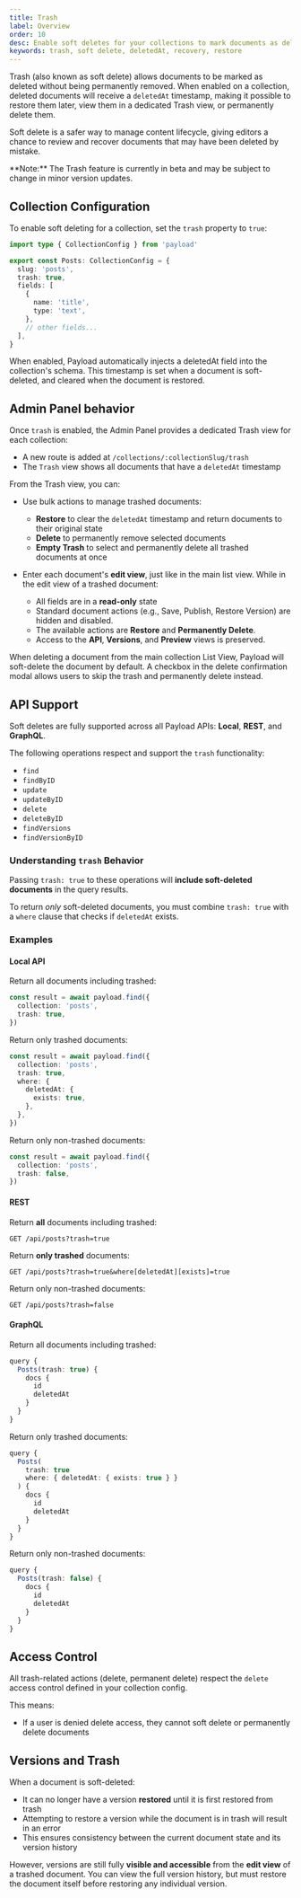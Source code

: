 ```yaml
---
title: Trash
label: Overview
order: 10
desc: Enable soft deletes for your collections to mark documents as deleted without permanently removing them.
keywords: trash, soft delete, deletedAt, recovery, restore
---
```


Trash (also known as soft delete) allows documents to be marked as deleted without being permanently removed. When enabled on a collection, deleted documents will receive a `deletedAt` timestamp, making it possible to restore them later, view them in a dedicated Trash view, or permanently delete them.

Soft delete is a safer way to manage content lifecycle, giving editors a chance to review and recover documents that may have been deleted by mistake.

<Banner type="warning">
  **Note:** The Trash feature is currently in beta and may be subject to change
  in minor version updates.
</Banner>

## Collection Configuration

To enable soft deleting for a collection, set the `trash` property to `true`:

```ts
import type { CollectionConfig } from 'payload'

export const Posts: CollectionConfig = {
  slug: 'posts',
  trash: true,
  fields: [
    {
      name: 'title',
      type: 'text',
    },
    // other fields...
  ],
}
```

When enabled, Payload automatically injects a deletedAt field into the collection's schema. This timestamp is set when a document is soft-deleted, and cleared when the document is restored.

## Admin Panel behavior

Once `trash` is enabled, the Admin Panel provides a dedicated Trash view for each collection:

- A new route is added at `/collections/:collectionSlug/trash`
- The `Trash` view shows all documents that have a `deletedAt` timestamp

From the Trash view, you can:

- Use bulk actions to manage trashed documents:

  - **Restore** to clear the `deletedAt` timestamp and return documents to their original state
  - **Delete** to permanently remove selected documents
  - **Empty Trash** to select and permanently delete all trashed documents at once

- Enter each document's **edit view**, just like in the main list view. While in the edit view of a trashed document:
  - All fields are in a **read-only** state
  - Standard document actions (e.g., Save, Publish, Restore Version) are hidden and disabled.
  - The available actions are **Restore** and **Permanently Delete**.
  - Access to the **API**, **Versions**, and **Preview** views is preserved.

When deleting a document from the main collection List View, Payload will soft-delete the document by default. A checkbox in the delete confirmation modal allows users to skip the trash and permanently delete instead.

## API Support

Soft deletes are fully supported across all Payload APIs: **Local**, **REST**, and **GraphQL**.

The following operations respect and support the `trash` functionality:

- `find`
- `findByID`
- `update`
- `updateByID`
- `delete`
- `deleteByID`
- `findVersions`
- `findVersionByID`

### Understanding `trash` Behavior

Passing `trash: true` to these operations will **include soft-deleted documents** in the query results.

To return _only_ soft-deleted documents, you must combine `trash: true` with a `where` clause that checks if `deletedAt` exists.

### Examples

#### Local API

Return all documents including trashed:

```ts
const result = await payload.find({
  collection: 'posts',
  trash: true,
})
```

Return only trashed documents:

```ts
const result = await payload.find({
  collection: 'posts',
  trash: true,
  where: {
    deletedAt: {
      exists: true,
    },
  },
})
```

Return only non-trashed documents:

```ts
const result = await payload.find({
  collection: 'posts',
  trash: false,
})
```

#### REST

Return **all** documents including trashed:

```http
GET /api/posts?trash=true
```

Return **only trashed** documents:

```http
GET /api/posts?trash=true&where[deletedAt][exists]=true
```

Return only non-trashed documents:

```http
GET /api/posts?trash=false
```

#### GraphQL

Return all documents including trashed:

```ts
query {
  Posts(trash: true) {
    docs {
      id
      deletedAt
    }
  }
}
```

Return only trashed documents:

```ts
query {
  Posts(
    trash: true
    where: { deletedAt: { exists: true } }
  ) {
    docs {
      id
      deletedAt
    }
  }
}
```

Return only non-trashed documents:

```ts
query {
  Posts(trash: false) {
    docs {
      id
      deletedAt
    }
  }
}
```

## Access Control

All trash-related actions (delete, permanent delete) respect the `delete` access control defined in your collection config.

This means:

- If a user is denied delete access, they cannot soft delete or permanently delete documents

## Versions and Trash

When a document is soft-deleted:

- It can no longer have a version **restored** until it is first restored from trash
- Attempting to restore a version while the document is in trash will result in an error
- This ensures consistency between the current document state and its version history

However, versions are still fully **visible and accessible** from the **edit view** of a trashed document. You can view the full version history, but must restore the document itself before restoring any individual version.

